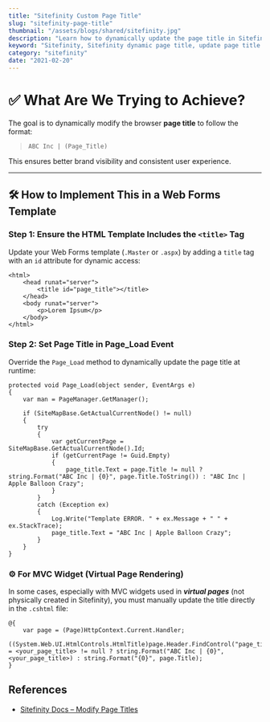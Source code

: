 ```yaml
---
title: "Sitefinity Custom Page Title"
slug: "sitefinity-page-title"
thumbnail: "/assets/blogs/shared/sitefinity.jpg"
description: "Learn how to dynamically update the page title in Sitefinity Web Forms and MVC virtual pages to maintain consistent branding and improve user engagement"
keyword: "Sitefinity, Sitefinity dynamic page title, update page title in Web Forms, Sitefinity MVC page title override, Sitefinity branding in title tag, set page title in Sitefinity template, Sitefinity page title customization"
category: "sitefinity"
date: "2021-02-20"
---
```


# ✅ What Are We Trying to Achieve?

The goal is to dynamically modify the browser **page title** to follow the format:

> `ABC Inc | (Page_Title)`

This ensures better brand visibility and consistent user experience.

---

## 🛠️ How to Implement This in a Web Forms Template

### Step 1: Ensure the HTML Template Includes the `<title>` Tag

Update your Web Forms template (`.Master` or `.aspx`) by adding a `title` tag with an `id` attribute for dynamic access:

```
<html>
    <head runat="server">
        <title id="page_title"></title>
    </head>
    <body runat="server">
        <p>Lorem Ipsum</p>
    </body>
</html>
```


### Step 2: Set Page Title in Page_Load Event

Override the ```Page_Load``` method to dynamically update the page title at runtime:

```
protected void Page_Load(object sender, EventArgs e)
{
    var man = PageManager.GetManager();
 
    if (SiteMapBase.GetActualCurrentNode() != null)
    {
        try
        {
            var getCurrentPage = SiteMapBase.GetActualCurrentNode().Id;
            if (getCurrentPage != Guid.Empty)
            {
                page_title.Text = page.Title != null ? string.Format("ABC Inc | {0}", page.Title.ToString()) : "ABC Inc | Apple Balloon Crazy";
            }
        }
        catch (Exception ex)
        {
            Log.Write("Template ERROR. " + ex.Message + " " + ex.StackTrace);
            page_title.Text = "ABC Inc | Apple Balloon Crazy";
        }
    }
}

```

### ⚙️ For MVC Widget (Virtual Page Rendering)

In some cases, especially with MVC widgets used in ***virtual pages*** (not physically created in Sitefinity), you must manually update the title directly in the ```.cshtml``` file:

```
@{
    var page = (Page)HttpContext.Current.Handler;
    ((System.Web.UI.HtmlControls.HtmlTitle)page.Header.FindControl("page_title")).Text = <your_page_title> != null ? string.Format("ABC Inc | {0}", <your_page_title>) : string.Format("{0}", page.Title);
}
```

## References

- [Sitefinity Docs – Modify Page Titles](https://www.progress.com/documentation/sitefinity-cms/for-developers-modify-pages)